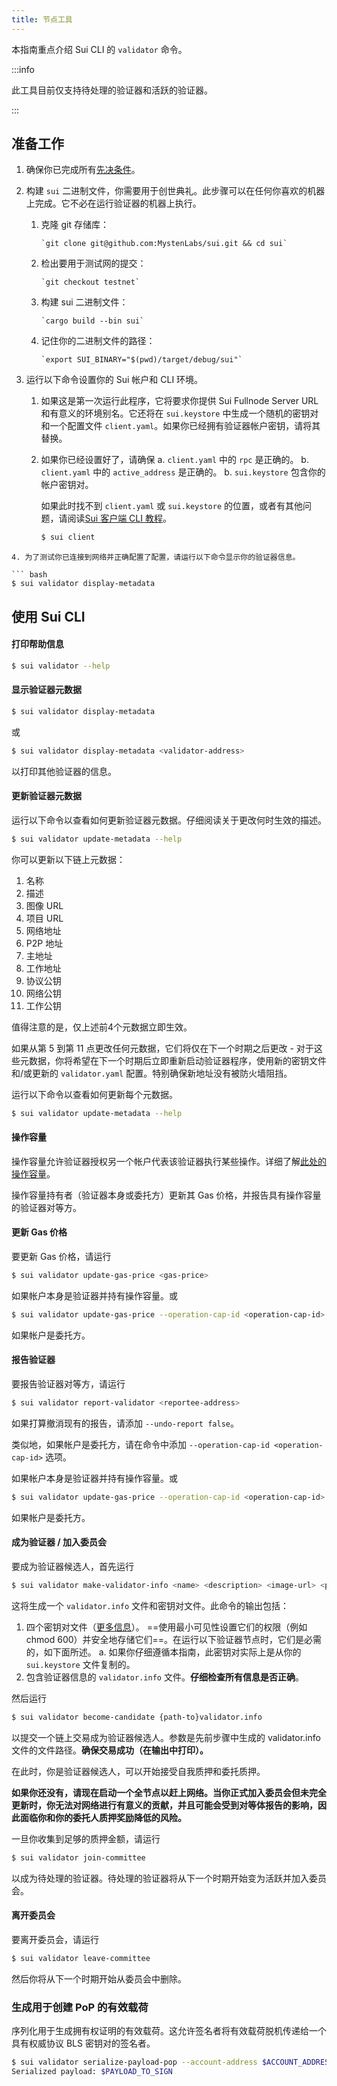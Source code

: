 ```yaml
---
title: 节点工具
---
```


本指南重点介绍 Sui CLI 的 `validator` 命令。

:::info

此工具目前仅支持待处理的验证器和活跃的验证器。

:::

## 准备工作

1. 确保你已完成所有[先决条件](../developer/getting-started/sui-install.mdx#prerequisites)。

2. 构建 `sui` 二进制文件，你需要用于创世典礼。此步骤可以在任何你喜欢的机器上完成。它不必在运行验证器的机器上执行。

    1. 克隆 git 存储库：

           `git clone git@github.com:MystenLabs/sui.git && cd sui`

    2. 检出要用于测试网的提交：

           `git checkout testnet`

    3. 构建 sui 二进制文件：

           `cargo build --bin sui`

    4. 记住你的二进制文件的路径：

           `export SUI_BINARY="$(pwd)/target/debug/sui"`

3. 运行以下命令设置你的 Sui 帐户和 CLI 环境。

    1. 如果这是第一次运行此程序，它将要求你提供 Sui Fullnode Server URL 和有意义的环境别名。它还将在 `sui.keystore` 中生成一个随机的密钥对和一个配置文件 `client.yaml`。如果你已经拥有验证器帐户密钥，请将其替换。

    2. 如果你已经设置好了，请确保
      a. `client.yaml` 中的 `rpc` 是正确的。
      b. `client.yaml` 中的 `active_address` 是正确的。
      b. `sui.keystore` 包含你的帐户密钥对。

        如果此时找不到 `client.yaml` 或 `sui.keystore` 的位置，或者有其他问题，请阅读[Sui 客户端 CLI 教程](/references/cli/client.mdx)。

        ``` bash
        $ sui client
        ```

```mdx
4. 为了测试你已连接到网络并正确配置了配置，请运行以下命令显示你的验证器信息。

``` bash
$ sui validator display-metadata
```

## 使用 Sui CLI 

#### 打印帮助信息

``` bash
$ sui validator --help
```

#### 显示验证器元数据
``` bash
$ sui validator display-metadata
```

或

``` bash
$ sui validator display-metadata <validator-address>
```
以打印其他验证器的信息。

#### 更新验证器元数据

运行以下命令以查看如何更新验证器元数据。仔细阅读关于更改何时生效的描述。

``` bash
$ sui validator update-metadata --help
```

你可以更新以下链上元数据：
1. 名称
1. 描述
1. 图像 URL
1. 项目 URL
1. 网络地址
1. P2P 地址
1. 主地址
1. 工作地址
1. 协议公钥
1. 网络公钥
1. 工作公钥

值得注意的是，仅上述前4个元数据立即生效。

如果从第 5 到第 11 点更改任何元数据，它们将仅在下一个时期之后更改 - 对于这些元数据，你将希望在下一个时期后立即重新启动验证器程序，使用新的密钥文件和/或更新的 `validator.yaml` 配置。特别确保新地址没有被防火墙阻挡。

运行以下命令以查看如何更新每个元数据。

``` bash
$ sui validator update-metadata --help
```

#### 操作容量

操作容量允许验证器授权另一个帐户代表该验证器执行某些操作。详细了解[此处的操作容量](./validator-tasks.mdx#operation-cap)。

操作容量持有者（验证器本身或委托方）更新其 Gas 价格，并报告具有操作容量的验证器对等方。

#### 更新 Gas 价格

要更新 Gas 价格，请运行

```bash
$ sui validator update-gas-price <gas-price>
```

如果帐户本身是验证器并持有操作容量。或

```bash
$ sui validator update-gas-price --operation-cap-id <operation-cap-id> <gas-price>
```

如果帐户是委托方。

#### 报告验证器

要报告验证器对等方，请运行

```bash
$ sui validator report-validator <reportee-address>
```

如果打算撤消现有的报告，请添加 `--undo-report false`。

类似地，如果帐户是委托方，请在命令中添加 `--operation-cap-id <operation-cap-id>` 选项。

如果帐户本身是验证器并持有操作容量。或

```bash
$ sui validator update-gas-price --operation-cap-id <operation-cap-id> <gas-price>
```

如果帐户是委托方。

#### 成为验证器 / 加入委员会

要成为验证器候选人，首先运行

```bash
$ sui validator make-validator-info <name> <description> <image-url> <project-url> <host-name> <gas_price>
```

这将生成一个 `validator.info` 文件和密钥对文件。此命令的输出包括：
  1. 四个密钥对文件（[更多信息](./validator-tasks.mdx#key-management)）。 ==使用最小可见性设置它们的权限（例如 chmod 600）并安全地存储它们==。在运行以下验证器节点时，它们是必需的，如下面所述。
    a. 如果你仔细遵循本指南，此密钥对实际上是从你的 `sui.keystore` 文件复制的。
  2. 包含验证器信息的 `validator.info` 文件。**仔细检查所有信息是否正确**。

然后运行

``` bash
$ sui validator become-candidate {path-to}validator.info
```

以提交一个链上交易成为验证器候选人。参数是先前步骤中生成的 validator.info 文件的文件路径。**确保交易成功（在输出中打印）。**

在此时，你是验证器候选人，可以开始接受自我质押和委托质押。

**如果你还没有，请现在启动一个全节点以赶上网络。当你正式加入委员会但未完全更新时，你无法对网络进行有意义的贡献，并且可能会受到对等体报告的影响，因此面临你和你的委托人质押奖励降低的风险。**

一旦你收集到足够的质押金额，请运行

``` bash
$ sui validator join-committee
```

以成为待处理的验证器。待处理的验证器将从下一个时期开始变为活跃并加入委员会。

#### 离开委员会

要离开委员会，请运行

``` bash
$ sui validator leave-committee
```

然后你将从下一个时期开始从委员会中删除。

### 生成用于创建 PoP 的有效载荷

序列化用于生成拥有权证明的有效载荷。这允许签名者将有效载荷脱机传递给一个具有权威协议 BLS 密钥对的签名者。

``` bash
$ sui validator serialize-payload-pop --account-address $ACCOUNT_ADDRESS --protocol-public-key $BLS_PUBKEY
Serialized payload: $PAYLOAD_TO_SIGN
```